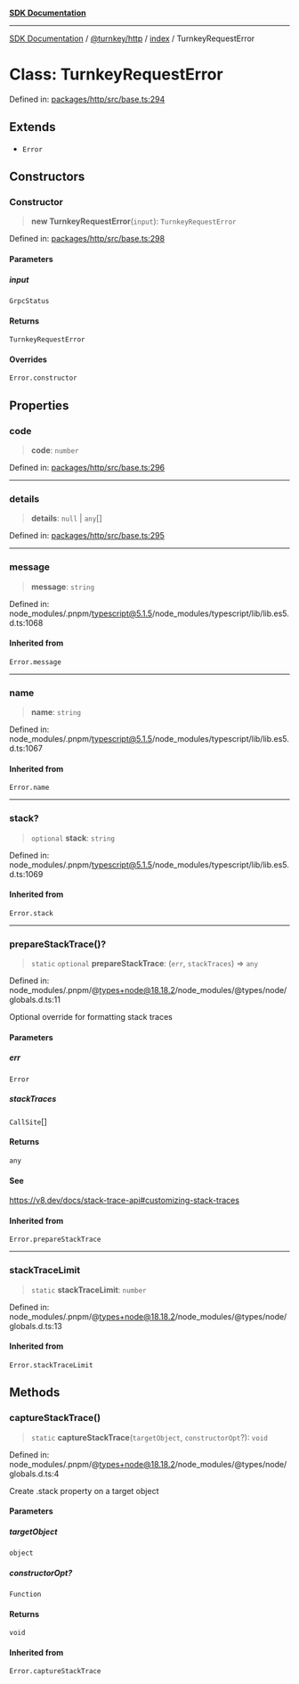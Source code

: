 [**SDK Documentation**](../../../../README.mdx)

***

[SDK Documentation](../../../../packages.mdx) / [@turnkey/http](../../README.mdx) / [index](../README.mdx) / TurnkeyRequestError

# Class: TurnkeyRequestError

Defined in: [packages/http/src/base.ts:294](https://github.com/tkhq/sdk/blob/3a88af7d1d927c6022706911d6af0f92f1440e00/packages/http/src/base.ts#L294)

## Extends

- `Error`

## Constructors

### Constructor

> **new TurnkeyRequestError**(`input`): `TurnkeyRequestError`

Defined in: [packages/http/src/base.ts:298](https://github.com/tkhq/sdk/blob/3a88af7d1d927c6022706911d6af0f92f1440e00/packages/http/src/base.ts#L298)

#### Parameters

##### input

`GrpcStatus`

#### Returns

`TurnkeyRequestError`

#### Overrides

`Error.constructor`

## Properties

### code

> **code**: `number`

Defined in: [packages/http/src/base.ts:296](https://github.com/tkhq/sdk/blob/3a88af7d1d927c6022706911d6af0f92f1440e00/packages/http/src/base.ts#L296)

***

### details

> **details**: `null` \| `any`[]

Defined in: [packages/http/src/base.ts:295](https://github.com/tkhq/sdk/blob/3a88af7d1d927c6022706911d6af0f92f1440e00/packages/http/src/base.ts#L295)

***

### message

> **message**: `string`

Defined in: node\_modules/.pnpm/typescript@5.1.5/node\_modules/typescript/lib/lib.es5.d.ts:1068

#### Inherited from

`Error.message`

***

### name

> **name**: `string`

Defined in: node\_modules/.pnpm/typescript@5.1.5/node\_modules/typescript/lib/lib.es5.d.ts:1067

#### Inherited from

`Error.name`

***

### stack?

> `optional` **stack**: `string`

Defined in: node\_modules/.pnpm/typescript@5.1.5/node\_modules/typescript/lib/lib.es5.d.ts:1069

#### Inherited from

`Error.stack`

***

### prepareStackTrace()?

> `static` `optional` **prepareStackTrace**: (`err`, `stackTraces`) => `any`

Defined in: node\_modules/.pnpm/@types+node@18.18.2/node\_modules/@types/node/globals.d.ts:11

Optional override for formatting stack traces

#### Parameters

##### err

`Error`

##### stackTraces

`CallSite`[]

#### Returns

`any`

#### See

https://v8.dev/docs/stack-trace-api#customizing-stack-traces

#### Inherited from

`Error.prepareStackTrace`

***

### stackTraceLimit

> `static` **stackTraceLimit**: `number`

Defined in: node\_modules/.pnpm/@types+node@18.18.2/node\_modules/@types/node/globals.d.ts:13

#### Inherited from

`Error.stackTraceLimit`

## Methods

### captureStackTrace()

> `static` **captureStackTrace**(`targetObject`, `constructorOpt`?): `void`

Defined in: node\_modules/.pnpm/@types+node@18.18.2/node\_modules/@types/node/globals.d.ts:4

Create .stack property on a target object

#### Parameters

##### targetObject

`object`

##### constructorOpt?

`Function`

#### Returns

`void`

#### Inherited from

`Error.captureStackTrace`
